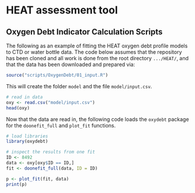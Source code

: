 
# HEAT assessment tool

## Oxygen Debt Indicator Calculation Scripts

The following as an example of fitting the HEAT oxygen debt profile models to CTD or water bottle data.  The code below assumes that the repository has been cloned and all work is done from the root directory `.../HEAT/`, and that the data has been downloaded and prepared via:

```r
source("scripts/OxygenDebt/01_input.R")
```

This will create the folder `model` and the file `model/input.csv`.  

```r
# read in data
oxy <- read.csv("model/input.csv")
head(oxy)
```

Now that the data are read in, the following code loads the `oxydebt` package for the `doonefit_full` and `plot_fit` functions.  


```r
# load libraries
library(oxydebt)

# inspect the results from one fit
ID <- 8492
data <- oxy[oxy$ID == ID,]
fit <- doonefit_full(data, ID = ID)

p <- plot_fit(fit, data)
print(p)
```

